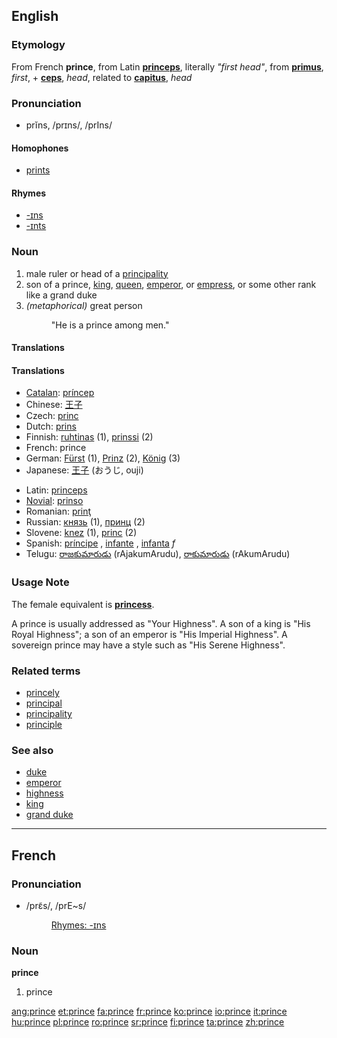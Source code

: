 ==English==

===Etymology===
From French '''prince''', from Latin '''[[princeps]]''', literally ''"first head"'', from '''[[primus]]''', ''first'', + '''[[ceps]]''', ''head'', related to '''[[capitus]]''', ''head''

===Pronunciation===
*prĭns, /prɪns/, /prIns/

====Homophones====
*[[prints]]

====Rhymes====
*[[-ɪns]]
*[[-ɪnts]]

===Noun===
{{en-noun-reg}}

# male ruler or head of a [[principality]]
# son of a prince, [[king]], [[queen]], [[emperor]], or [[empress]], or some other rank like a grand duke
# ''(metaphorical)'' great person
#: "He is a prince among men."


====Translations====
====Translations====
{{top}}
*[[Catalan]]: [[príncep]] {{m}}
*Chinese: [[王子]]
*Czech: [[princ]] {{m}}
*Dutch: [[prins]] {{m}}
*Finnish: [[ruhtinas]] (1), [[prinssi]] (2)
*French: prince {{m}}
*German: [[Fürst]] {{m}} (1), [[Prinz]] {{m}} (2), [[König]] {{m}} (3)
*Japanese: [[王子]] (おうじ, ouji)
{{mid}}
*Latin: [[princeps]] {{m}}
*[[Novial]]: [[prinso]]
*Romanian: [[prinţ]] {{m}}
*Russian: [[князь]] {{m}} (1), [[принц]] (2)
*Slovene: [[knez]] {{m}} (1), [[princ]] {{m}} (2)
*Spanish: [[príncipe]] {{m}}, [[infante]] {{m}}, [[infanta]] ''f''
*Telugu: [[రాజకుమారుడు]] (rAjakumArudu), [[రాకుమారుడు]] (rAkumArudu)
{{bottom}}

===Usage Note===
The female equivalent is '''[[princess]]'''.

A prince is usually addressed as "Your Highness".  A son of a king is "His Royal Highness"; a son of an emperor is "His Imperial Highness".  A sovereign prince may have a style such as "His Serene Highness".

===Related terms===
*[[princely]]
*[[principal]]
*[[principality]]
*[[principle]]

===See also===
*[[duke]]
*[[emperor]]
*[[highness]]
*[[king]]
*[[grand duke]]



----

==French==
===Pronunciation===
*/prɛ̃s/, /prE~s/
*:[[Rhymes:English:-ɪns|Rhymes: -ɪns]]

===Noun===
'''prince''' {{m}}

# prince

[[ang:prince]]
[[et:prince]]
[[fa:prince]]
[[fr:prince]]
[[ko:prince]]
[[io:prince]]
[[it:prince]]
[[hu:prince]]
[[pl:prince]]
[[ro:prince]]
[[sr:prince]]
[[fi:prince]]
[[ta:prince]]
[[zh:prince]]